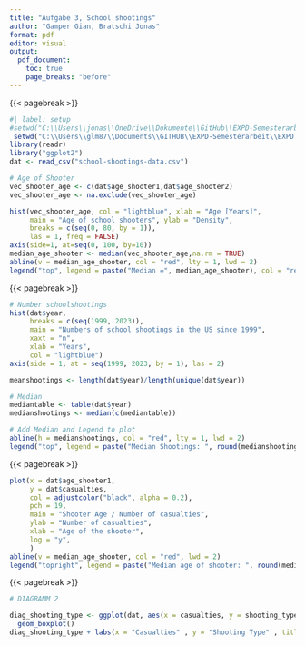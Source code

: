 ```yaml
---
title: "Aufgabe 3, School shootings"
author: "Gamper Gian, Bratschi Jonas"
format: pdf
editor: visual
output:
  pdf_document:
    toc: true
    page_breaks: "before"
---
```


{{< pagebreak >}}

```r
#| label: setup
#setwd("C:\\Users\\jonas\\OneDrive\\Dokumente\\GitHub\\EXPD-Semesterarbeit\\EXPD Semesterarbeit")
 setwd("C:\\Users\\glm87\\Documents\\GITHUB\\EXPD-Semesterarbeit\\EXPD Semesterarbeit")
library(readr)
library("ggplot2")
dat <- read_csv("school-shootings-data.csv")
```

```r
# Age of Shooter
vec_shooter_age <- c(dat$age_shooter1,dat$age_shooter2) 
vec_shooter_age <- na.exclude(vec_shooter_age)

hist(vec_shooter_age, col = "lightblue", xlab = "Age [Years]",
     main = "Age of school shooters", ylab = "Density",
     breaks = c(seq(0, 80, by = 1)),
     las = 1, freq = FALSE)
axis(side=1, at=seq(0, 100, by=10))
median_age_shooter <- median(vec_shooter_age,na.rm = TRUE)
abline(v = median_age_shooter, col = "red", lty = 1, lwd = 2)
legend("top", legend = paste("Median =", median_age_shooter), col = "red", lty = 1, lwd = 2)

```

{{< pagebreak >}}

```r
# Number schoolshootings
hist(dat$year,
     breaks = c(seq(1999, 2023)),
     main = "Numbers of school shootings in the US since 1999",
     xaxt = "n",
     xlab = "Years",
     col = "lightblue")
axis(side = 1, at = seq(1999, 2023, by = 1), las = 2)

meanshootings <- length(dat$year)/length(unique(dat$year))

# Median
mediantable <- table(dat$year)
medianshootings <- median(c(mediantable))

# Add Median and Legend to plot
abline(h = medianshootings, col = "red", lty = 1, lwd = 2)
legend("top", legend = paste("Median Shootings: ", round(medianshootings, 2)), col = "red", lty = 1, lwd = 2)

```

{{< pagebreak >}}

```r
plot(x = dat$age_shooter1,
     y = dat$casualties,
     col = adjustcolor("black", alpha = 0.2),
     pch = 19,
     main = "Shooter Age / Number of casualties",
     ylab = "Number of casualties",
     xlab = "Age of the shooter",
     log = "y",
     )
abline(v = median_age_shooter, col = "red", lwd = 2)
legend("topright", legend = paste("Median age of shooter: ", round(median_age_shooter, 2)), col = "red", lty = 1, lwd = 2)
```

{{< pagebreak >}}

```r
# DIAGRAMM 2

diag_shooting_type <- ggplot(dat, aes(x = casualties, y = shooting_type)) +
  geom_boxplot()
diag_shooting_type + labs(x = "Casualties" , y = "Shooting Type" , title ="Casulties per shooting Type"  )
```
